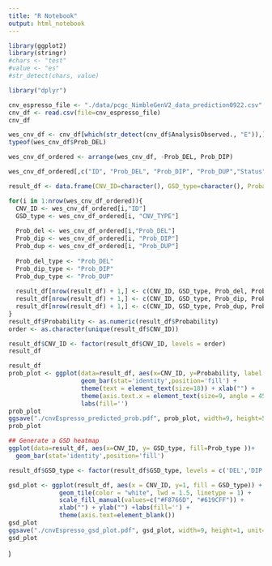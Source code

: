 ```yaml
---
title: "R Notebook"
output: html_notebook
---
```


```r
library(ggplot2)
library(stringr)
#chars <- "test"
#value <- "es"
#str_detect(chars, value)

library("dplyr")
```

```r
cnv_espresso_file <- "./data/pcgc_NimbleGenV2_data_prediction0922.csv"
cnv_df <- read.csv(file=cnv_espresso_file)
cnv_df
```

```r
wes_cnv_df <- cnv_df[which(str_detect(cnv_df$AnalysisObserved., "E")),]
typeof(wes_cnv_df$Prob_DEL)

wes_cnv_df_ordered <- arrange(wes_cnv_df, -Prob_DEL, Prob_DIP)  

wes_cnv_df_ordered[,c("ID", "Prob_DEL", "Prob_DIP", "Prob_DUP","Status")]
```
```r
result_df <- data.frame(CNV_ID=character(), GSD_type=character(), Probability=numeric(), Prob_type=character(), stringsAsFactors = FALSE)

for(i in 1:nrow(wes_cnv_df_ordered)){
  CNV_ID <- wes_cnv_df_ordered[i,"ID"]
  GSD_type <- wes_cnv_df_ordered[i, "CNV_TYPE"]
  
  Prob_del <- wes_cnv_df_ordered[i,"Prob_DEL"]
  Prob_dip <- wes_cnv_df_ordered[i, "Prob_DIP"]
  Prob_dup <- wes_cnv_df_ordered[i, "Prob_DUP"]
  
  Prob_del_type <- "Prob_DEL"
  Prob_dip_type <- "Prob_DIP"
  Prob_dup_type <- "Prob_DUP"
  
  result_df[nrow(result_df) + 1,] <- c(CNV_ID, GSD_type, Prob_del, Prob_del_type)
  result_df[nrow(result_df) + 1,] <- c(CNV_ID, GSD_type, Prob_dip, Prob_dip_type)
  result_df[nrow(result_df) + 1,] <- c(CNV_ID, GSD_type, Prob_dup, Prob_dup_type)
}
result_df$Probability <- as.numeric(result_df$Probability)
order <- as.character(unique(result_df$CNV_ID))

result_df$CNV_ID <- factor(result_df$CNV_ID, levels = order)
result_df
```


```r
result_df
prob_plot <- ggplot(data=result_df, aes(x=CNV_ID, y=Probability, label = GSD_type, fill=Prob_type )) +
                    geom_bar(stat='identity',position='fill') + 
                    theme(text = element_text(size=18)) + xlab("") +
                    theme(axis.text.x = element_text(size=9, angle = 45, vjust = 1, hjust=1)) +
                    labs(fill='')
prob_plot
ggsave("./cnvEspresso_predicted_prob.pdf", prob_plot, width=9, height=5, unit="in")
prob_plot
```
```r
## Generate a GSD heatmap
ggplot(data=result_df, aes(x=CNV_ID, y= GSD_type, fill=Prob_type ))+
  geom_bar(stat='identity',position='fill') 

result_df$GSD_type <- factor(result_df$GSD_type, levels = c('DEL','DIP','DUP'))

gsd_plot <- ggplot(result_df, aes(x = CNV_ID, y=1, fill = GSD_type)) +
              geom_tile(color = "white", lwd = 1.5, linetype = 1) +
              scale_fill_manual(values=c("#F8766D", "#619CFF")) + 
              xlab("") + ylab("") +labs(fill='') + 
              theme(axis.text=element_blank())
gsd_plot
ggsave("./cnvEspresso_gsd_plot.pdf", gsd_plot, width=9, height=1, unit="in")
gsd_plot
```
)

